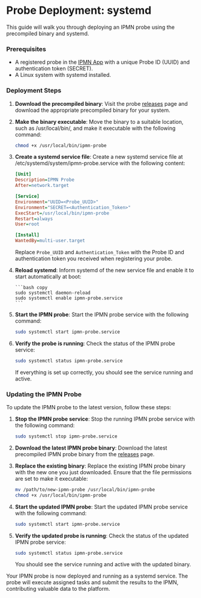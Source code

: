 # Probe Deployment: systemd

This guide will walk you through deploying an IPMN probe using the precompiled binary and systemd.

### Prerequisites

- A registered probe in the [IPMN App](https://app.ipmn.io) with a unique Probe ID (UUID) and authentication token (SECRET).
- A Linux system with systemd installed.

### Deployment Steps

1.  **Download the precompiled binary**: Visit the probe [releases](https://github.com/ipmn/probe/releases) page and download the appropriate precompiled binary for your system.

1.  **Make the binary executable**: Move the binary to a suitable location, such as /usr/local/bin/, and make it executable with the following command:

    ```bash copy
    chmod +x /usr/local/bin/ipmn-probe
    ```

1.  **Create a systemd service file**: Create a new systemd service file at /etc/systemd/system/ipmn-probe.service with the following content:

    ```ini copy
    [Unit]
    Description=IPMN Probe
    After=network.target

    [Service]
    Environment="UUID=<Probe_UUID>"
    Environment="SECRET=<Authentication_Token>"
    ExecStart=/usr/local/bin/ipmn-probe
    Restart=always
    User=root

    [Install]
    WantedBy=multi-user.target
    ```

    Replace `Probe_UUID` and `Authentication_Token` with the Probe ID and authentication token you received when registering your probe.

1.  **Reload systemd**: Inform systemd of the new service file and enable it to start automatically at boot:

        ```bash copy
        sudo systemctl daemon-reload
        sudo systemctl enable ipmn-probe.service
        ```

1.  **Start the IPMN probe**: Start the IPMN probe service with the following command:

    ```bash copy
    sudo systemctl start ipmn-probe.service
    ```

1.  **Verify the probe is running**: Check the status of the IPMN probe service:
    ```bash copy
    sudo systemctl status ipmn-probe.service
    ```
    If everything is set up correctly, you should see the service running and active.

### Updating the IPMN Probe

To update the IPMN probe to the latest version, follow these steps:

1. **Stop the IPMN probe service**: Stop the running IPMN probe service with the following command:

   ```bash copy
   sudo systemctl stop ipmn-probe.service
   ```

1. **Download the latest IPMN probe binary**: Download the latest precompiled IPMN probe binary from the [releases](https://github.com/ipmn/probe/releases) page.

1. **Replace the existing binary**: Replace the existing IPMN probe binary with the new one you just downloaded. Ensure that the file permissions are set to make it executable:

   ```bash copy
   mv /path/to/new-ipmn-probe /usr/local/bin/ipmn-probe
   chmod +x /usr/local/bin/ipmn-probe
   ```

1. **Start the updated IPMN probe**: Start the updated IPMN probe service with the following command:

   ```bash copy
   sudo systemctl start ipmn-probe.service
   ```

1. **Verify the updated probe is running**: Check the status of the updated IPMN probe service:
   ```bash copy
   sudo systemctl status ipmn-probe.service
   ```
   You should see the service running and active with the updated binary.

Your IPMN probe is now deployed and running as a systemd service. The probe will execute assigned tasks and submit the results to the IPMN, contributing valuable data to the platform.

